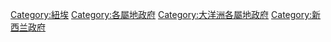 [[Category:紐埃|Category:紐埃]]
[[Category:各屬地政府|Category:各屬地政府]]
[[Category:大洋洲各屬地政府|Category:大洋洲各屬地政府]]
[[Category:新西兰政府|Category:新西兰政府]]